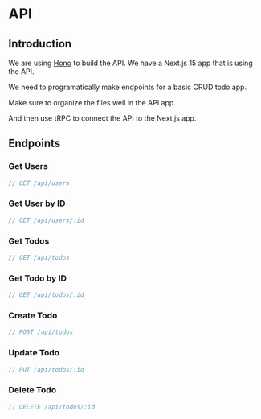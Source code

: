 # API

## Introduction

We are using [Hono](https://hono.dev/) to build the API.
We have a Next.js 15 app that is using the API.

We need to programatically make endpoints for a basic CRUD todo app.

Make sure to organize the files well in the API app.

And then use tRPC to connect the API to the Next.js app.

## Endpoints

### Get Users

```ts
// GET /api/users
```

### Get User by ID

```ts
// GET /api/users/:id
```

### Get Todos

```ts
// GET /api/todos
```

### Get Todo by ID

```ts
// GET /api/todos/:id
```

### Create Todo

```ts
// POST /api/todos
```

### Update Todo

```ts
// PUT /api/todos/:id
```

### Delete Todo

```ts
// DELETE /api/todos/:id
```

